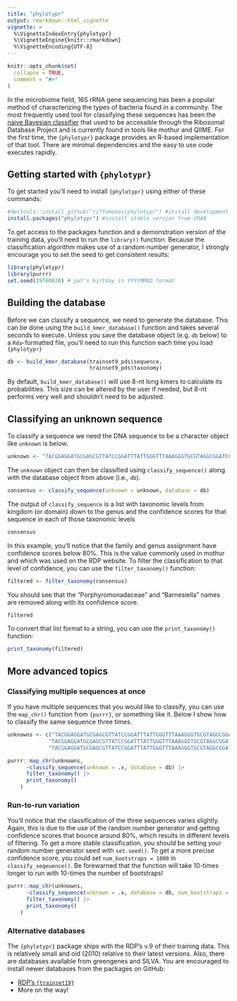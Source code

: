 ```yaml
---
title: "phylotypr"
output: rmarkdown::html_vignette
vignette: >
  %\VignetteIndexEntry{phylotypr}
  %\VignetteEngine{knitr::rmarkdown}
  %\VignetteEncoding{UTF-8}
---
```


```r
knitr::opts_chunk$set(
  collapse = TRUE,
  comment = "#>"
)
```

In the microbiome field, 16S rRNA gene sequencing has been a popular method of characterizing the types of bacteria found in a community. The most frequently used tool for classifying these sequences has been the [naive Bayesian classifier](https://journals.asm.org/doi/10.1128/aem.00062-07) that used to be accessible through the Ribosomal Database Project and is currently found in tools like mothur and QIIME. For the first time, the `{phylotypr}` package provides an R-based implementation of that tool. There are minimal dependencies and the easy to use code executes rapidly.


## Getting started with `{phylotypr}`
To get started you'll need to install `{phylotypr}` using either of these commands:

```r
#devtools::install_github("riffomonas/phylotypr") #install development version
install.packages("phylotypr") #install stable version from CRAN
```

To get access to the packages function and a demonstration version of the training data, you'll need to run the `library()` function. Because the classification algorithm makes use of a random number generator, I strongly encourage you to set the seed to get consistent results:

```r
library(phylotypr)
library(purrr)
set.seed(19760620) # pat's birtday in YYYYMMDD format
```


## Building the database

Before we can classify a sequence, we need to generate the database. This can be done using the `build_kmer_database()` function and takes several seconds to execute. Unless you save the database object (e.g. `db` below) to a `Rda`-formatted file, you'll need to run this function each time you load `{phylotypr}`

```r
db <- build_kmer_database(trainset9_pds$sequence,
                          trainset9_pds$taxonomy)
```

By default, `build_kmer_database()` will use 8-nt long kmers to calculate its probabilities. This size can be altered by the user if needed, but 8-nt performs very well and shouldn't need to be adjusted.


## Classifying an unknown sequence

To classify a sequence we need the DNA sequence to be a character object like `unknown` is below.

```r
unknown <- "TACGGAGGATGCGAGCGTTATCCGGATTTATTGGGTTTAAAGGGTGCGTAGGCGGATCGTTAAGTCAGTGGTCAAATTGAGGGGCTCAACCCCTTCCCGCCATTGAAACTGGCGATCTTGAGTGGAAGAGAAGTATGCGGAATGCGTGGTGTAGCGGTGAAATGCATAGATATCACGCAGAACCCCGATTGCGAAGGCAGCATGCCGGCTTCCTACTGACGCTCATGCACGAAAGTGTGGGTAACGAACAGG"
```

The `unknown` object can then be classified using `classify_sequence()` along with the database object from above (i.e., `db`).

```r
consensus <- classify_sequence(unknown = unknown, database = db)
```

The output of `classify_sequence` is a list with taxonomic levels from kingdom (or domain) down to the genus and the confidence scores for that sequence in each of those taxonomic levels

```r
consensus
```

In this example, you'll notice that the family and genus assignment have confidence scores below 80%. This is the value commonly used in mothur and which was used on the RDP website. To filter the classification to that level of confidence, you can use the `filter_taxonomy()` function:

```r
filtered <- filter_taxonomy(consensus)
```

You should see that the "Porphyromonadaceae" and "Barnesiella" names are removed along with its confidence score.

```r
filtered
```

To convert that list format to a string, you can use the `print_taxonomy()` function:

```r
print_taxonomy(filtered)
```

## More advanced topics

### Classifying multiple sequences at once

If you have multiple sequences that you would like to classify, you can use the `map_chr()` function from `{purrr}`, or something like it. Below I show how to classify the same sequence three times.

```r
unknowns <- c("TACGGAGGATGCGAGCGTTATCCGGATTTATTGGGTTTAAAGGGTGCGTAGGCGGATCGTTAAGTCAGTGGTCAAATTGAGGGGCTCAACCCCTTCCCGCCATTGAAACTGGCGATCTTGAGTGGAAGAGAAGTATGCGGAATGCGTGGTGTAGCGGTGAAATGCATAGATATCACGCAGAACCCCGATTGCGAAGGCAGCATGCCGGCTTCCTACTGACGCTCATGCACGAAAGTGTGGGTAACGAACAGG",
             "TACGGAGGATGCGAGCGTTATCCGGATTTATTGGGTTTAAAGGGTGCGTAGGCGGATCGTTAAGTCAGTGGTCAAATTGAGGGGCTCAACCCCTTCCCGCCATTGAAACTGGCGATCTTGAGTGGAAGAGAAGTATGCGGAATGCGTGGTGTAGCGGTGAAATGCATAGATATCACGCAGAACCCCGATTGCGAAGGCAGCATGCCGGCTTCCTACTGACGCTCATGCACGAAAGTGTGGGTAACGAACAGG",
             "TACGGAGGATGCGAGCGTTATCCGGATTTATTGGGTTTAAAGGGTGCGTAGGCGGATCGTTAAGTCAGTGGTCAAATTGAGGGGCTCAACCCCTTCCCGCCATTGAAACTGGCGATCTTGAGTGGAAGAGAAGTATGCGGAATGCGTGGTGTAGCGGTGAAATGCATAGATATCACGCAGAACCCCGATTGCGAAGGCAGCATGCCGGCTTCCTACTGACGCTCATGCACGAAAGTGTGGGTAACGAACAGG")

purrr::map_chr(unknowns,
      ~classify_sequence(unknown = .x, database = db) |>
      filter_taxonomy() |>
      print_taxonomy()
    )
```


### Run-to-run variation

You'll notice that the classification of the three sequences varies slightly. Again, this is due to the use of the random number generator and getting confidence scores that bounce around 80%, which results in different levels of filtering. To get a more stable classification, you should be setting your random number generator seed with `set.seed()`. To get a more precise confidence score, you could set `num_bootstraps = 1000` in `classify_seqeuence()`. Be forewarned that the function will take 10-times longer to run with 10-times the number of bootstraps!

```r
purrr::map_chr(unknowns,
      ~classify_sequence(unknown = .x, database = db, num_bootstraps = 1000) |>
      filter_taxonomy() |>
      print_taxonomy()
    )
```


### Alternative databases
The `{phylotypr}` package ships with the RDP's v.9 of their training data. This is relatively small and old (2010) relative to their latest versions. Also, there are databases available from greengenes and SILVA. You are encouraged to install newer databases from the packages on GitHub:

* [RDP's `{trainset19}`](https://github.com/mothur/trainset19)
* More on the way!
